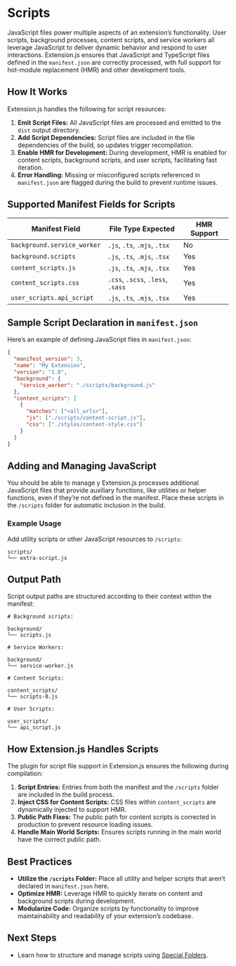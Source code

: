 
<AvatarImage icon="javascript" />

# Scripts

JavaScript files power multiple aspects of an extension’s functionality. User scripts, background processes, content scripts, and service workers all leverage JavaScript to deliver dynamic behavior and respond to user interactions. Extension.js ensures that JavaScript and TypeScript files defined in the `manifest.json` are correctly processed, with full support for hot-module replacement (HMR) and other development tools.

## How It Works

Extension.js handles the following for script resources:

1. **Emit Script Files:** All JavaScript files are processed and emitted to the `dist` output directory.
2. **Add Script Dependencies:** Script files are included in the file dependencies of the build, so updates trigger recompilation.
3. **Enable HMR for Development:** During development, HMR is enabled for content scripts, background scripts, and user scripts, facilitating fast iteration.
4. **Error Handling:** Missing or misconfigured scripts referenced in `manifest.json` are flagged during the build to prevent runtime issues.

## Supported Manifest Fields for Scripts

| Manifest Field              | File Type Expected                | HMR Support |
| --------------------------- | --------------------------------- | ----------- |
| `background.service_worker` | `.js`, `.ts`, `.mjs`, `.tsx`      | No          |
| `background.scripts`        | `.js`, `.ts`, `.mjs`, `.tsx`      | Yes         |
| `content_scripts.js`        | `.js`, `.ts`, `.mjs`, `.tsx`      | Yes         |
| `content_scripts.css`       | `.css`, `.scss`, `.less`, `.sass` | Yes         |
| `user_scripts.api_script`   | `.js`, `.ts`, `.mjs`, `.tsx`      | Yes         |

## Sample Script Declaration in `manifest.json`

Here’s an example of defining JavaScript files in `manifest.json`:

```json
{
  "manifest_version": 3,
  "name": "My Extension",
  "version": "1.0",
  "background": {
    "service_worker": "./scripts/background.js"
  },
  "content_scripts": [
    {
      "matches": ["<all_urls>"],
      "js": ["./scripts/content-script.js"],
      "css": ["./styles/content-style.css"]
    }
  ]
}
```

## Adding and Managing JavaScript

You should be able to manage y
Extension.js processes additional JavaScript files that provide auxiliary functions, like utilities or helper functions, even if they’re not defined in the manifest. Place these scripts in the `/scripts` folder for automatic inclusion in the build.

### Example Usage

Add utility scripts or other JavaScript resources to `/scripts`:

```plaintext
scripts/
└── extra-script.js
```

## Output Path

Script output paths are structured according to their context within the manifest:

```plaintext
# Background scripts:

background/
└── scripts.js

# Service Workers:

background/
└── service-worker.js

# Content Scripts:

content_scripts/
└── scripts-0.js

# User Scripts:

user_scripts/
└── api_script.js
```

## How Extension.js Handles Scripts

The plugin for script file support in Extension.js ensures the following during compilation:

1. **Script Entries:** Entries from both the manifest and the `/scripts` folder are included in the build process.
2. **Inject CSS for Content Scripts:** CSS files within `content_scripts` are dynamically injected to support HMR.
3. **Public Path Fixes:** The public path for content scripts is corrected in production to prevent resource loading issues.
4. **Handle Main World Scripts:** Ensures scripts running in the main world have the correct public path.

## Best Practices

- **Utilize the `/scripts` Folder:** Place all utility and helper scripts that aren’t declared in `manifest.json` here.
- **Optimize HMR:** Leverage HMR to quickly iterate on content and background scripts during development.
- **Modularize Code:** Organize scripts by functionality to improve maintainability and readability of your extension’s codebase.

## Next Steps

- Learn how to structure and manage scripts using [Special Folders](../features/special-folders.mdx).
